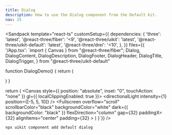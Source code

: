 ```yaml
---
title: Dialog
description: How to use the Dialog component from the Default kit.
nav: 25
---
```


<Sandpack
  template="react-ts"
  customSetup={{
    dependencies: {
      'three': 'latest',
      '@react-three/fiber': '<9',
      '@react-three/uikit': 'latest',
      '@react-three/uikit-default': 'latest',
      '@react-three/drei': '<10',
    },
  }}
  files={{
    '/App.tsx': `import { Canvas } from "@react-three/fiber";
  Dialog,
  DialogContent,
  DialogDescription,
  DialogFooter,
  DialogHeader,
  DialogTitle,
  DialogTrigger,
} from "@react-three/uikit-default"

function DialogDemo() {
  return (
    <Dialog>
      <DialogTrigger>
        <Button variant="outline">
          <Text>Edit Profile</Text>
        </Button>
      </DialogTrigger>
      <DialogContent sm={{ maxWidth: 425 }}>
        <DialogHeader>
          <DialogTitle>
            <Text>Edit profile</Text>
          </DialogTitle>
          <DialogDescription>
            <Text>Make changes to your profile here. Click save when you're done.</Text>
          </DialogDescription>
        </DialogHeader>
        <Container flexDirection="column" alignItems="center" gap={16} paddingY={16}>
          <Container alignItems="center" gap={16}>
            <Label>
              <Text textAlign="right">Name</Text>
            </Label>
            {/*<Input defaultValue="Pedro Duarte" className="col-span-3" />*/}
          </Container>
          <Container alignItems="center" gap={16}>
            <Label>
              <Text textAlign="right">Username</Text>
            </Label>
            {/*<Input id="username" defaultValue="@peduarte" className="col-span-3" />*/}
          </Container>
        </Container>
        <DialogFooter>
          <Button>
            <Text>Save changes</Text>
          </Button>
        </DialogFooter>
      </DialogContent>
    </Dialog>
  )
}

  return (
    <Canvas style={{ position: "absolute", inset: "0", touchAction: "none" }} gl={{ localClippingEnabled: true }}>
      <ambientLight intensity={0.5} />
      <directionalLight intensity={1} position={[-5, 5, 10]} />
      <Defaults>
        <Fullscreen
          overflow="scroll"
          scrollbarColor="black"
          backgroundColor="white"
          dark={{ backgroundColor: "black" }}
          flexDirection="column"
          gap={32}
          paddingX={32}
          alignItems="center"
          padding={32}
        >
          <DialogAnchor><DialogDemo /></DialogAnchor>
        </Fullscreen>
      </Defaults>
    </Canvas>
  )
}`}}
/>

```bash
npx uikit component add default dialog
```